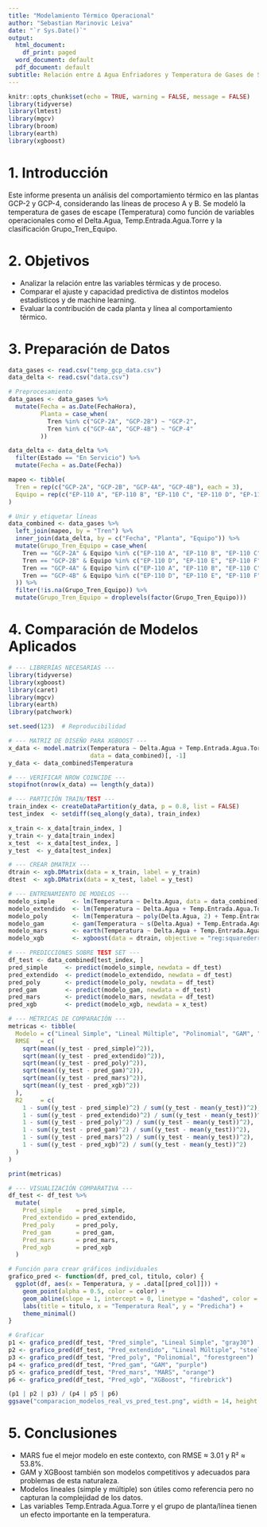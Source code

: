 ---
title: "Modelamiento Térmico Operacional"
author: "Sebastian Marinovic Leiva"
date: "`r Sys.Date()`"
output:
  html_document:
    df_print: paged
  word_document: default
  pdf_document: default
subtitle: Relación entre Δ Agua Enfriadores y Temperatura de Gases de Salida
---
```{r setup, include=FALSE}
knitr::opts_chunk$set(echo = TRUE, warning = FALSE, message = FALSE)
library(tidyverse)
library(lmtest)
library(mgcv)
library(broom)
library(earth)
library(xgboost)
```

# 1. Introducción
Este informe presenta un análisis del comportamiento térmico en las plantas GCP-2 y GCP-4, considerando las líneas de proceso A y B. Se modeló la temperatura de gases de escape (Temperatura) como función de variables operacionales como el Delta.Agua, Temp.Entrada.Agua.Torre y la clasificación Grupo_Tren_Equipo.

# 2. Objetivos
- Analizar la relación entre las variables térmicas y de proceso.
- Comparar el ajuste y capacidad predictiva de distintos modelos estadísticos y de machine learning.
- Evaluar la contribución de cada planta y línea al comportamiento térmico.

# 3. Preparación de Datos
```{r}
data_gases <- read.csv("temp_gcp_data.csv")
data_delta <- read.csv("data.csv")

# Preprocesamiento
data_gases <- data_gases %>%
  mutate(Fecha = as.Date(FechaHora),
         Planta = case_when(
           Tren %in% c("GCP-2A", "GCP-2B") ~ "GCP-2",
           Tren %in% c("GCP-4A", "GCP-4B") ~ "GCP-4"
         ))

data_delta <- data_delta %>%
  filter(Estado == "En Servicio") %>%
  mutate(Fecha = as.Date(Fecha))

mapeo <- tibble(
  Tren = rep(c("GCP-2A", "GCP-2B", "GCP-4A", "GCP-4B"), each = 3),
  Equipo = rep(c("EP-110 A", "EP-110 B", "EP-110 C", "EP-110 D", "EP-110 E", "EP-110 F"), 2)
)

# Unir y etiquetar líneas
data_combined <- data_gases %>%
  left_join(mapeo, by = "Tren") %>%
  inner_join(data_delta, by = c("Fecha", "Planta", "Equipo")) %>%
  mutate(Grupo_Tren_Equipo = case_when(
    Tren == "GCP-2A" & Equipo %in% c("EP-110 A", "EP-110 B", "EP-110 C") ~ "GCP2_LineaA",
    Tren == "GCP-2B" & Equipo %in% c("EP-110 D", "EP-110 E", "EP-110 F") ~ "GCP2_LineaB",
    Tren == "GCP-4A" & Equipo %in% c("EP-110 A", "EP-110 B", "EP-110 C") ~ "GCP4_LineaA",
    Tren == "GCP-4B" & Equipo %in% c("EP-110 D", "EP-110 E", "EP-110 F") ~ "GCP4_LineaB"
  )) %>%
  filter(!is.na(Grupo_Tren_Equipo)) %>%
  mutate(Grupo_Tren_Equipo = droplevels(factor(Grupo_Tren_Equipo)))
```

# 4. Comparación de Modelos Aplicados
```{r}
# --- LIBRERÍAS NECESARIAS ---
library(tidyverse)
library(xgboost)
library(caret)
library(mgcv)
library(earth)
library(patchwork)

set.seed(123)  # Reproducibilidad

# --- MATRIZ DE DISEÑO PARA XGBOOST ---
x_data <- model.matrix(Temperatura ~ Delta.Agua + Temp.Entrada.Agua.Torre + Grupo_Tren_Equipo, 
                       data = data_combined)[, -1]
y_data <- data_combined$Temperatura

# --- VERIFICAR NROW COINCIDE ---
stopifnot(nrow(x_data) == length(y_data))

# --- PARTICIÓN TRAIN/TEST ---
train_index <- createDataPartition(y_data, p = 0.8, list = FALSE)
test_index  <- setdiff(seq_along(y_data), train_index)

x_train <- x_data[train_index, ]
y_train <- y_data[train_index]
x_test  <- x_data[test_index, ]
y_test  <- y_data[test_index]

# --- CREAR DMATRIX ---
dtrain <- xgb.DMatrix(data = x_train, label = y_train)
dtest  <- xgb.DMatrix(data = x_test, label = y_test)

# --- ENTRENAMIENTO DE MODELOS ---
modelo_simple     <- lm(Temperatura ~ Delta.Agua, data = data_combined)
modelo_extendido  <- lm(Temperatura ~ Delta.Agua + Temp.Entrada.Agua.Torre + Grupo_Tren_Equipo, data = data_combined)
modelo_poly       <- lm(Temperatura ~ poly(Delta.Agua, 2) + Temp.Entrada.Agua.Torre + Grupo_Tren_Equipo, data = data_combined)
modelo_gam        <- gam(Temperatura ~ s(Delta.Agua) + Temp.Entrada.Agua.Torre + Grupo_Tren_Equipo, data = data_combined)
modelo_mars       <- earth(Temperatura ~ Delta.Agua + Temp.Entrada.Agua.Torre + Grupo_Tren_Equipo, data = data_combined)
modelo_xgb        <- xgboost(data = dtrain, objective = "reg:squarederror", nrounds = 100, verbose = 0)

# --- PREDICCIONES SOBRE TEST SET ---
df_test <- data_combined[test_index, ]
pred_simple     <- predict(modelo_simple, newdata = df_test)
pred_extendido  <- predict(modelo_extendido, newdata = df_test)
pred_poly       <- predict(modelo_poly, newdata = df_test)
pred_gam        <- predict(modelo_gam, newdata = df_test)
pred_mars       <- predict(modelo_mars, newdata = df_test)
pred_xgb        <- predict(modelo_xgb, newdata = x_test)

# --- MÉTRICAS DE COMPARACIÓN ---
metricas <- tibble(
  Modelo = c("Lineal Simple", "Lineal Múltiple", "Polinomial", "GAM", "MARS", "XGBoost"),
  RMSE   = c(
    sqrt(mean((y_test - pred_simple)^2)),
    sqrt(mean((y_test - pred_extendido)^2)),
    sqrt(mean((y_test - pred_poly)^2)),
    sqrt(mean((y_test - pred_gam)^2)),
    sqrt(mean((y_test - pred_mars)^2)),
    sqrt(mean((y_test - pred_xgb)^2))
  ),
  R2     = c(
    1 - sum((y_test - pred_simple)^2) / sum((y_test - mean(y_test))^2),
    1 - sum((y_test - pred_extendido)^2) / sum((y_test - mean(y_test))^2),
    1 - sum((y_test - pred_poly)^2) / sum((y_test - mean(y_test))^2),
    1 - sum((y_test - pred_gam)^2) / sum((y_test - mean(y_test))^2),
    1 - sum((y_test - pred_mars)^2) / sum((y_test - mean(y_test))^2),
    1 - sum((y_test - pred_xgb)^2) / sum((y_test - mean(y_test))^2)
  )
)

print(metricas)

# --- VISUALIZACIÓN COMPARATIVA ---
df_test <- df_test %>%
  mutate(
    Pred_simple    = pred_simple,
    Pred_extendido = pred_extendido,
    Pred_poly      = pred_poly,
    Pred_gam       = pred_gam,
    Pred_mars      = pred_mars,
    Pred_xgb       = pred_xgb
  )

# Función para crear gráficos individuales
grafico_pred <- function(df, pred_col, titulo, color) {
  ggplot(df, aes(x = Temperatura, y = .data[[pred_col]])) +
    geom_point(alpha = 0.5, color = color) +
    geom_abline(slope = 1, intercept = 0, linetype = "dashed", color = "red") +
    labs(title = titulo, x = "Temperatura Real", y = "Predicha") +
    theme_minimal()
}

# Graficar
p1 <- grafico_pred(df_test, "Pred_simple", "Lineal Simple", "gray30")
p2 <- grafico_pred(df_test, "Pred_extendido", "Lineal Múltiple", "steelblue")
p3 <- grafico_pred(df_test, "Pred_poly", "Polinomial", "forestgreen")
p4 <- grafico_pred(df_test, "Pred_gam", "GAM", "purple")
p5 <- grafico_pred(df_test, "Pred_mars", "MARS", "orange")
p6 <- grafico_pred(df_test, "Pred_xgb", "XGBoost", "firebrick")

(p1 | p2 | p3) / (p4 | p5 | p6)
ggsave("comparacion_modelos_real_vs_pred_test.png", width = 14, height = 8)

```
 

# 5. Conclusiones
- MARS fue el mejor modelo en este contexto, con RMSE ≈ 3.01 y R² ≈ 53.8%.
- GAM y XGBoost también son modelos competitivos y adecuados para problemas de esta naturaleza.
- Modelos lineales (simple y múltiple) son útiles como referencia pero no capturan la complejidad de los datos.
- Las variables Temp.Entrada.Agua.Torre y el grupo de planta/línea tienen un efecto importante en la temperatura.
